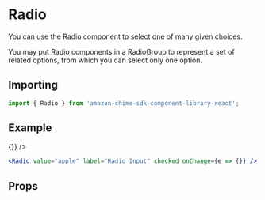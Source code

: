 

# Radio

You can use the Radio component to select one of many given choices.

You may put Radio components in a RadioGroup to represent a set of related options, from which you can select only one option.

## Importing

```javascript
import { Radio } from 'amazon-chime-sdk-component-library-react';
```

## Example

<ThemeProvider theme={lightTheme}>
  <Preview>
    <Radio value="apple" label="Radio Input" checked onChange={e => {}} />
  </Preview>
</ThemeProvider>

```jsx
<Radio value="apple" label="Radio Input" checked onChange={e => {}} />
```

## Props

<Props of={Radio} />
